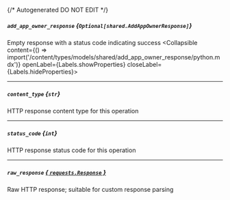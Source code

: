 {/* Autogenerated DO NOT EDIT  */}

##### `add_app_owner_response` *{`Optional[shared.AddAppOwnerResponse]`}*
Empty response with a status code indicating success
<Collapsible content={() => import('/content/types/models/shared/add_app_owner_response/python.mdx')} openLabel={Labels.showProperties} closeLabel={Labels.hideProperties}>
</Collapsible>

---
##### `content_type` *{`str`}*
HTTP response content type for this operation

---
##### `status_code` *{`int`}*
HTTP response status code for this operation

---
##### `raw_response` [*{ `requests.Response` }*](https://requests.readthedocs.io/en/latest/api/#requests.Response)
Raw HTTP response; suitable for custom response parsing


